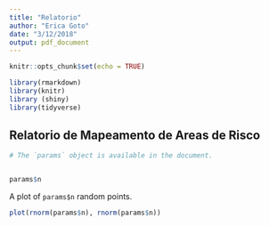 ```yaml
---
title: "Relatorio"
author: "Erica Goto"
date: "3/12/2018"
output: pdf_document
---
```


```r
knitr::opts_chunk$set(echo = TRUE)
```


```r

library(rmarkdown)
library(knitr)
library (shiny)
library(tidyverse)

```


##  Relatorio de Mapeamento de Areas de Risco

```r
# The `params` object is available in the document.


params$n
```

A plot of `params$n` random points.

```r
plot(rnorm(params$n), rnorm(params$n))
```
